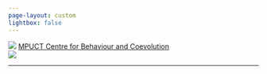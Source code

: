 ```yaml
---
page-layout: custom
lightbox: false
---
```


<!-- Scripts-->
```{=HTML} 

<script src="./js/jquery.js"></script>
<script src="./js/d3js-dvs.js"></script>
<script src="./js/index-array-by.js"></script>


<script src="./js/globe.gl.js"></script>
<script type="module" src="./js/my_globe.gl.js">  </script>

<!-- bootbox modals for Globe -->
<script src="./js/bootbox.js"></script>
<script src="./js/marked.js"></script>
```

<!-- content: globe, dude, text -->
```{=HTML} 

<div class="container-fluid mpcbc-container">
  <div class="d-flex align-items-center ">
    <img src="./logo/MPCBC.svg"  class="navbar-logo">
      <a href="https://www.mpg.de/21966021/max-planck-university-of-cape-town-centre-for-behaviour-and-coevolution" 
      class="navbar-title text-decoration-none"
      target="_blank">
      MPUCT Centre for Behaviour and Coevolution
    </a>
  </div>
</div>



<div class="container" >


<div id="intro_start" class="intro w-75"> </div>  



<div class="d-flex align-items-end" >

<div id="dude" class="flex-shrink-0 d-none d-lg-block " data-toggle="tooltip"  data-bs-html="true"
title= "
Explore our field studies by pushing <i class='fas fa-circle'></i> on the Globe! <br>
Points are locations of {{< var N_birds >}} individuals from {{< var N_species >}} shorebird species we've tracked. 
Visit <strong> /Projects/ </strong>  for more.
"
>
<img src="./CONTENT/main/dude.webp"  class="img-fluid img-right"> 
<hr>
</div>

<div id= "Earth" class="flex-shrink-0" > </div>

</div>




</div>


```


<!-- before body ends-->
```{=HTML} 


<script> 
// init bs tooltip  
$(document).ready(function(){
  $('[data-toggle="tooltip"]').tooltip();   
});

</script>


<script>

$.get('/CONTENT/main/intro_start.md', function(txt) {
    const htmlContent = marked.parse(txt);
    $('#intro_start').html(htmlContent);
});

</script>

<!-- <script>
// let the dude talk
$(document).ready(function() {

    setTimeout(function() {
      $("#dude").tooltip('show');
    }, 2000); 
    setTimeout(function() {
    
    $('#dude').tooltip('hide');
    }, 8000);

  });

</script> -->


<script>
// intro text as modal
$(document).on('click', '.show-read-more', function(e) {

  $.get("/CONTENT/main/intro.md", function (intro_text) {

    bootbox.alert({
      animate       : false,
      scrollable    : true,
      size          : "xl",
      centerVertical: true,
      message       : marked.parse(intro_text),
      backdrop      : true,
      closeButton   : true, 
      
      onShow : function(e) {
        $('#dude').tooltip('hide');
        $(this).find('.modal-footer').remove();
        $('#intro_start').hide();
        $('#dude').css('opacity', '0.05');
        $('#Earth').css('opacity', '0.05');
      }, 

      onHide : function(e) {
        $('#intro_start').show();
        $('#dude').css('opacity', '1');
        $('#Earth').css('opacity', '1');
      }, 




    });
  });
})

</script>

<!-- <script>

$(document).ready(function(){
    $(".nav-footer").remove();
});

</script>   -->










```

